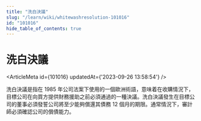 ```yaml
---
title: "洗白決議"
slug: "/learn/wiki/whitewashresolution-101016"
id: "101016"
hide_table_of_contents: true
---
```



# 洗白決議

<ArticleMeta id={101016} updatedAt={'2023-09-26 13:58:54'} />
<div className='border-solid border-b border-t-0 my-4 border-[var(--ifm-color-gray-300)]' />

洗白決議是指在 1985 年公司法案下使用的一個歐洲術語，意味着在收購情況下，目標公司在向買方提供財務援助之前必須通過的一種決議。洗白決議發生在目標公司的董事必須發誓公司將至少能夠償還其債務 12 個月的期限。通常情況下，審計師必須確認公司的償債能力。
